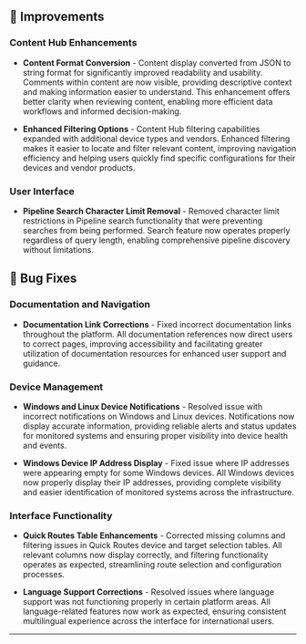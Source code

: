 ## :wrench: Improvements

### Content Hub Enhancements

- **Content Format Conversion** - Content display converted from JSON to string format for significantly improved readability and usability. Comments within content are now visible, providing descriptive context and making information easier to understand. This enhancement offers better clarity when reviewing content, enabling more efficient data workflows and informed decision-making.

- **Enhanced Filtering Options** - Content Hub filtering capabilities expanded with additional device types and vendors. Enhanced filtering makes it easier to locate and filter relevant content, improving navigation efficiency and helping users quickly find specific configurations for their devices and vendor products.

### User Interface

- **Pipeline Search Character Limit Removal** - Removed character limit restrictions in Pipeline search functionality that were preventing searches from being performed. Search feature now operates properly regardless of query length, enabling comprehensive pipeline discovery without limitations.

## :bug: Bug Fixes

### Documentation and Navigation

- **Documentation Link Corrections** - Fixed incorrect documentation links throughout the platform. All documentation references now direct users to correct pages, improving accessibility and facilitating greater utilization of documentation resources for enhanced user support and guidance.

### Device Management

- **Windows and Linux Device Notifications** - Resolved issue with incorrect notifications on Windows and Linux devices. Notifications now display accurate information, providing reliable alerts and status updates for monitored systems and ensuring proper visibility into device health and events.

- **Windows Device IP Address Display** - Fixed issue where IP addresses were appearing empty for some Windows devices. All Windows devices now properly display their IP addresses, providing complete visibility and easier identification of monitored systems across the infrastructure.

### Interface Functionality

- **Quick Routes Table Enhancements** - Corrected missing columns and filtering issues in Quick Routes device and target selection tables. All relevant columns now display correctly, and filtering functionality operates as expected, streamlining route selection and configuration processes.

- **Language Support Corrections** - Resolved issues where language support was not functioning properly in certain platform areas. All language-related features now work as expected, ensuring consistent multilingual experience across the interface for international users.

---
